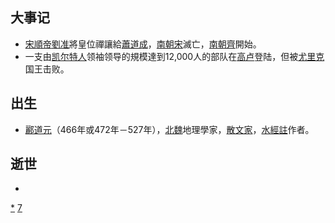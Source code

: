 {{unreferenced|time=2018-09-01T07:49:11+00:00}}
{{DecadeTOC|470}}
== 大事记 ==
*[[宋順帝|宋順帝]][[劉准|劉准]]將皇位禪讓給[[蕭道成|蕭道成]]，[[南朝宋|南朝宋]]滅亡，[[南朝齊|南朝齊]]開始。
*一支由[[凯尔特人|凯尔特人]]领袖{{link-en|瑞奥塔摩斯|Riothamus}}领导的規模達到12,000人的部队在[[高卢|高卢]]登陆，但被[[尤里克|尤里克]]国王击败。

== 出生 ==
* [[酈道元|酈道元]]（466年或472年－527年），[[北魏|北魏]]地理學家，[[散文家|散文家]]，[[水經註|水經註]]作者。

== 逝世 ==
*

{{世紀|5}}

[[Category:470年代|*]]
[[Category:5世纪各年代|7]]
